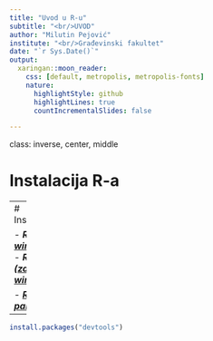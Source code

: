 ```yaml
---
title: "Uvod u R-u"
subtitle: "<br/>UVOD"
author: "Milutin Pejović"
institute: "<br/>Građevinski fakultet"
date: "`r Sys.Date()`"
output:
  xaringan::moon_reader:
    css: [default, metropolis, metropolis-fonts]
    nature:
      highlightStyle: github
      highlightLines: true
      countIncrementalSlides: false

---
```


class: inverse, center, middle

# Instalacija R-a

---
# Instalacija
</br>

- ***R ([za windows](http://derekogle.com/IFAR/supplements/installations/InstallRWin.html))***
- ***RStudio ([za windows](http://derekogle.com/IFAR/supplements/installations/InstallRStudioWin.html))***

- ***[R paketi](http://jtleek.com/modules/01_DataScientistToolbox/02_09_installingRPackages/#10)***

--

```r
install.packages("devtools")
```


